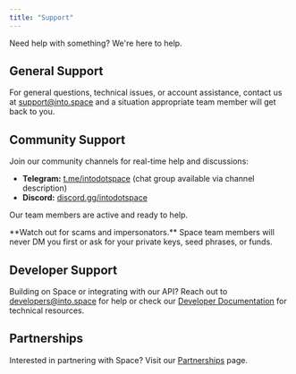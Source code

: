 ```yaml
---
title: "Support"
---
```


Need help with something? We're here to help.

## General Support

For general questions, technical issues, or account assistance, contact us at [support@into.space](mailto:support@into.space) and a situation appropriate team member will get back to you.

## Community Support

Join our community channels for real-time help and discussions:

- **Telegram:** [t.me/intodotspace](https://t.me/intodotspace) (chat group available via channel description)
- **Discord:** [discord.gg/intodotspace](https://discord.gg/intodotspace)

Our team members are active and ready to help.

<Warning>
  **Watch out for scams and impersonators.** Space team members will never DM you first or ask for your private keys, seed phrases, or funds.
</Warning>

## Developer Support

Building on Space or integrating with our API? Reach out to [developers@into.space](mailto:developers@into.space) for help or check our [Developer Documentation](/dev/architecture/clob-and-order-matching) for technical resources.

## Partnerships

Interested in partnering with Space? Visit our [Partnerships](/doc/resources/partnerships) page.